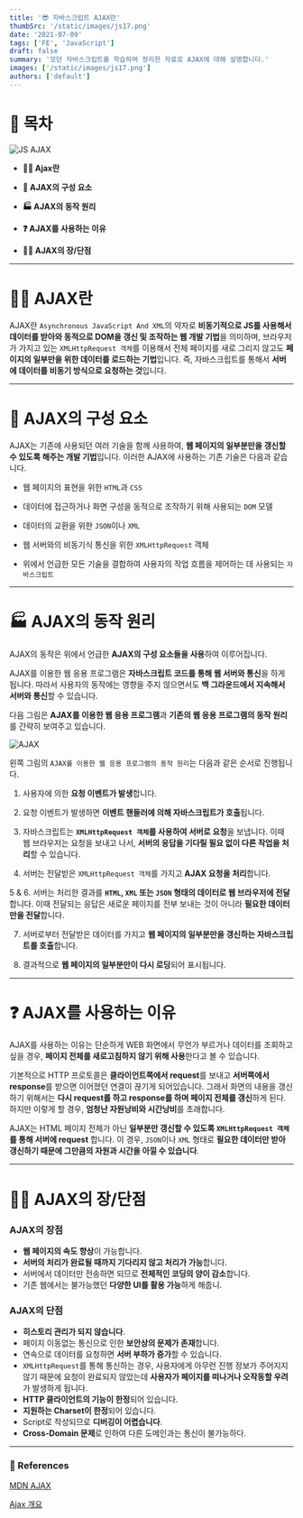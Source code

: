 ```yaml
---
title: '😎 자바스크립트 AJAX란'
thumbSrc: '/static/images/js17.png'
date: '2021-07-09'
tags: ['FE', 'JavaScript']
draft: false
summary: '모던 자바스크립트를 학습하며 정리한 자료로 AJAX에 대해 설명합니다.'
images: ['/static/images/js17.png']
authors: ['default']
---
```


# 📌 목차

![JS AJAX](/static/images/js17.png)

- **💁🏻 Ajax란**

- **🙌 AJAX의 구성 요소**

- **🏭 AJAX의 동작 원리**

- **❓ AJAX를 사용하는 이유**

- **🤷🏻 AJAX의 장/단점**

---

# 💁🏻 AJAX란

AJAX란 `Asynchronous JavaScript And XML`의 약자로 **비동기적으로 JS를 사용해서 데이터를 받아와 동적으로 DOM을 갱신 및 조작하는 웹 개발 기법**을 의미하며, 브라우저가 가지고 있는 `XMLHttpRequest 객체`를 이용해서 전체 페이지를 새로 그리지 않고도 **페이지의 일부만을 위한 데이터를 로드하는 기법**입니다. 즉, 자바스크립트를 통해서 **서버에 데이터를 비동기 방식으로 요청하는 것**입니다.

---

# 🙌 AJAX의 구성 요소

AJAX는 기존에 사용되던 여러 기술을 함께 사용하여, **웹 페이지의 일부분만을 갱신할 수 있도록 해주는 개발 기법**입니다. 이러한 AJAX에 사용하는 기존 기술은 다음과 같습니다.

- 웹 페이지의 표현을 위한 `HTML`과 `CSS`

- 데이터에 접근하거나 화면 구성을 동적으로 조작하기 위해 사용되는 `DOM` 모델

- 데이터의 교환을 위한 `JSON`이나 `XML`

- 웹 서버와의 비동기식 통신을 위한 `XMLHttpRequest` 객체

- 위에서 언급한 모든 기술을 결합하여 사용자의 작업 흐름을 제어하는 데 사용되는 `자바스크립트`

---

# 🏭 AJAX의 동작 원리

AJAX의 동작은 위에서 언급한 **AJAX의 구성 요소들을 사용**하여 이루어집니다.

AJAX를 이용한 웹 응용 프로그램은 **자바스크립트 코드를 통해 웹 서버와 통신**을 하게 됩니다. 따라서 사용자의 동작에는 영향을 주지 않으면서도 **백 그라운드에서 지속해서 서버와 통신**할 수 있습니다.

다음 그림은 **AJAX를 이용한 웹 응용 프로그램**과 **기존의 웹 응용 프로그램의 동작 원리**를 간략히 보여주고 있습니다.

![AJAX](/static/images/ajax1.png)

왼쪽 그림의 `AJAX를 이용한 웹 응용 프로그램의 동작 원리`는 다음과 같은 순서로 진행됩니다.

1. 사용자에 의한 **요청 이벤트가 발생**합니다.

2. 요청 이벤트가 발생하면 **이벤트 핸들러에 의해 자바스크립트가 호출**됩니다.

3. 자바스크립트는 **`XMLHttpRequest 객체`를 사용하여 서버로 요청**을 보냅니다. 이때 웹 브라우저는 요청을 보내고 나서, **서버의 응답을 기다릴 필요 없이 다른 작업을 처리**할 수 있습니다.

4. 서버는 전달받은 `XMLHttpRequest 객체`를 가지고 **AJAX 요청을 처리**합니다.

5 & 6. 서버는 처리한 결과를 **`HTML`, `XML` 또는 `JSON` 형태의 데이터로 웹 브라우저에 전달**합니다. 이때 전달되는 응답은 새로운 페이지를 전부 보내는 것이 아니라 **필요한 데이터만을 전달**합니다.

7. 서버로부터 전달받은 데이터를 가지고 **웹 페이지의 일부분만을 갱신하는 자바스크립트를 호출**합니다.

8. 결과적으로 **웹 페이지의 일부분만이 다시 로딩**되어 표시됩니다.

---

# ❓ AJAX를 사용하는 이유

AJAX를 사용하는 이유는 단순하게 WEB 화면에서 무언가 부르거나 데이터를 조회하고 싶을 경우, **페이지 전체를 새로고침하지 않기 위해 사용**한다고 볼 수 있습니다.

기본적으로 HTTP 프로토콜은 **클라이언트쪽에서 request**를 보내고 **서버쪽에서 response**를 받으면 이어졌던 연결이 끊기게 되어있습니다. 그래서 화면의 내용을 갱신하기 위해서는 **다시 request를 하고 response를 하며 페이지 전체를 갱신**하게 된다. 하지만 이렇게 할 경우, **엄청난 자원낭비와 시간낭비**를 초래합니다.

AJAX는 HTML 페이지 전체가 아닌 **일부분만 갱신할 수 있도록 `XMLHttpRequest 객체`를 통해 서버에 request** 합니다. 이 경우, `JSON`이나 `XML` 형태로 **필요한 데이터만 받아 갱신하기 때문에 그만큼의 자원과 시간을 아낄 수 있습니다**.

---

# 🤷🏻 AJAX의 장/단점

### AJAX의 장점

- **웹 페이지의 속도 향상**이 가능합니다.
- **서버의 처리가 완료될 때까지 기다리지 않고 처리가 가능**합니다.
- 서버에서 데이터만 전송하면 되므로 **전체적인 코딩의 양이 감소**합니다.
- 기존 웹에서는 불가능했던 **다양한 UI를 활용 가능**하게 해줍니.

### AJAX의 단점

- **히스토리 관리가 되지 않습니다**.
- 페이지 이동없는 통신으로 인한 **보안상의 문제가 존재**합니다.
- 연속으로 데이터를 요청하면 **서버 부하가 증가**할 수 있습니다.
- `XMLHttpRequest`를 통해 통신하는 경우, 사용자에게 아무런 진행 정보가 주어지지 않기 때문에 요청이 완료되지 않았는데 **사용자가 페이지를 떠나거나 오작동할 우려**가 발생하게 됩니다.
- **HTTP 클라이언트의 기능이 한정**되어 있습니다.
- **지원하는 Charset이 한정**되어 있습니다.
- Script로 작성되므로 **디버깅이 어렵습니다**.
- **Cross-Domain 문제**로 인하여 다른 도메인과는 통신이 불가능하다.

---

### 🔗 References

[MDN AJAX](https://developer.mozilla.org/ko/docs/Web/Guide/AJAX)

[Ajax 개요](http://tcpschool.com/ajax/intro)

